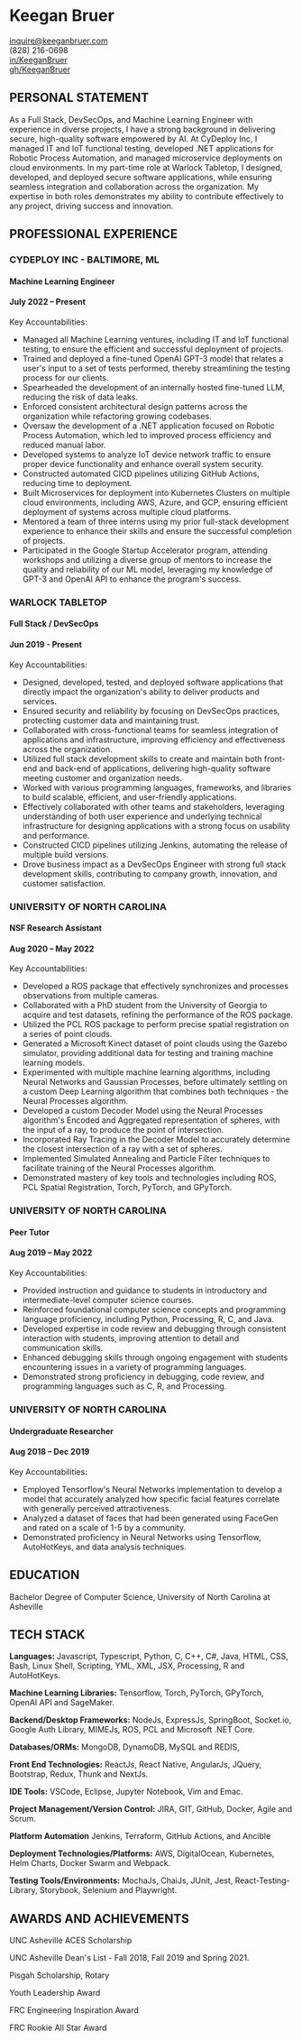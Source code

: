 
<h1>Keegan Bruer</h1>

<div data-nosnippet={true} className="ContactInfo">
    <div style={{"display":"flex", "justifyContent":"center", "alignItems":"center", "gap":"5px"}}><MdEmail /> <a href="mailto:inquire@keeganbruer.com">inquire@keeganbruer.com</a></div>
    <div style={{"display":"flex", "justifyContent":"center", "alignItems":"center", "gap":"5px"}}><FaPhoneSquare /> (828) 216-0698 </div>
    <div style={{"display":"flex", "justifyContent":"center", "alignItems":"center", "gap":"5px"}}><FaLinkedin /> <a href="https://linkedin.com/in/KeeganBruer/">in/KeeganBruer</a></div>
    <div style={{"display":"flex", "justifyContent":"center", "alignItems":"center", "gap":"5px"}}><FaGithub /> <a href="https://github.com/KeeganBruer">gh/KeeganBruer</a></div>
</div>

<h2 data-nosnippet={true}>PERSONAL STATEMENT</h2>

As a Full Stack, DevSecOps, and Machine Learning Engineer with experience in diverse projects, I have a strong background in delivering secure, 
high-quality software empowered by AI. At CyDeploy Inc, I managed IT and IoT functional testing, developed .NET applications for 
Robotic Process Automation, and managed microservice deployments on cloud environments. In my part-time role at Warlock Tabletop, 
I designed, developed, and deployed secure software applications, while ensuring seamless integration and collaboration across the organization. 
My expertise in both roles demonstrates my ability to contribute effectively to any project, driving success and innovation.

## PROFESSIONAL EXPERIENCE

### CYDEPLOY INC - BALTIMORE, ML
#### Machine Learning Engineer
#### July 2022 – Present 
<div className="small_spacer"></div>

Key Accountabilities:
* Managed all Machine Learning ventures, including IT and IoT functional testing, to ensure the efficient and successful deployment of projects.
* Trained and deployed a fine-tuned OpenAI GPT-3 model that relates a user's input to a set of tests performed, thereby streamlining the testing process for our clients.
* Spearheaded the development of an internally hosted fine-tuned LLM, reducing the risk of data leaks. 
* Enforced consistent architectural design patterns across the organization while refactoring growing codebases.
* Oversaw the development of a .NET application focused on Robotic Process Automation, which led to improved process efficiency and reduced manual labor.
* Developed systems to analyze IoT device network traffic to ensure proper device functionality and enhance overall system security.
* Constructed automated CICD pipelines utilizing GitHub Actions, reducing time to deployment.
* Built Microservices for deployment into Kubernetes Clusters on multiple cloud environments, including AWS, Azure, and GCP, ensuring efficient deployment of systems across multiple cloud platforms.
* Mentored a team of three interns using my prior full-stack development experience to enhance their skills and ensure the successful completion of projects.
* Participated in the Google Startup Accelerator program, attending workshops and utilizing a diverse group of mentors to increase the quality and reliability of our ML model, leveraging my knowledge of GPT-3 and OpenAI API to enhance the program's success.
<div className="spacer"></div>

### WARLOCK TABLETOP
#### Full Stack / DevSecOps
#### Jun 2019 - Present
<div className="small_spacer"></div>

Key Accountabilities:
* Designed, developed, tested, and deployed software applications that directly impact the organization's ability to deliver products and services.
* Ensured security and reliability by focusing on DevSecOps practices, protecting customer data and maintaining trust.
* Collaborated with cross-functional teams for seamless integration of applications and infrastructure, improving efficiency and effectiveness across the organization.
* Utilized full stack development skills to create and maintain both front-end and back-end of applications, delivering high-quality software meeting customer and organization needs.
* Worked with various programming languages, frameworks, and libraries to build scalable, efficient, and user-friendly applications.
* Effectively collaborated with other teams and stakeholders, leveraging understanding of both user experience and underlying technical infrastructure for designing applications with a strong focus on usability and performance.
* Constructed CICD pipelines utilizing Jenkins, automating the release of multiple build versions.
* Drove business impact as a DevSecOps Engineer with strong full stack development skills, contributing to company growth, innovation, and customer satisfaction.
<div className="spacer"></div>

### UNIVERSITY OF NORTH CAROLINA
#### NSF Research Assistant
#### Aug 2020 – May 2022
<div className="small_spacer"></div>

Key Accountabilities:
* Developed a ROS package that effectively synchronizes and processes observations from multiple cameras.
* Collaborated with a PhD student from the University of Georgia to acquire and test datasets, refining the performance of the ROS package.
* Utilized the PCL ROS package to perform precise spatial registration on a series of point clouds.
* Generated a Microsoft Kinect dataset of point clouds using the Gazebo simulator, providing additional data for testing and training machine learning models.
* Experimented with multiple machine learning algorithms, including Neural Networks and Gaussian Processes, before ultimately settling on a custom Deep Learning algorithm that combines both techniques - the Neural Processes algorithm.
* Developed a custom Decoder Model using the Neural Processes algorithm's Encoded and Aggregated representation of spheres, with the input of a ray, to produce the point of intersection.
* Incorporated Ray Tracing in the Decoder Model to accurately determine the closest intersection of a ray with a set of spheres.
* Implemented Simulated Annealing and Particle Filter techniques to facilitate training of the Neural Processes algorithm.
* Demonstrated mastery of key tools and technologies including ROS, PCL Spatial Registration, Torch, PyTorch, and GPyTorch.
<div className="spacer"></div>

### UNIVERSITY OF NORTH CAROLINA
#### Peer Tutor
#### Aug 2019 – May 2022
<div className="small_spacer"></div>

Key Accountabilities:
* Provided instruction and guidance to students in introductory and intermediate-level computer science courses.
* Reinforced foundational computer science concepts and programming language proficiency, including Python, Processing, R, C, and Java.
* Developed expertise in code review and debugging through consistent interaction with students, improving attention to detail and communication skills.
* Enhanced debugging skills through ongoing engagement with students encountering issues in a variety of programming languages.
* Demonstrated strong proficiency in debugging, code review, and programming languages such as C, R, and Processing.
<div className="spacer"></div>

### UNIVERSITY OF NORTH CAROLINA
#### Undergraduate Researcher
#### Aug 2018 – Dec 2019
<div className="small_spacer"></div>

Key Accountabilities:
* Employed Tensorflow's Neural Networks implementation to develop a model that accurately analyzed how specific facial features correlate with generally perceived attractiveness.
* Analyzed a dataset of faces that had been generated using FaceGen and rated on a scale of 1-5 by a community.
* Demonstrated proficiency in Neural Networks using Tensorflow, AutoHotKeys, and data analysis techniques.

## EDUCATION

Bachelor Degree of Computer Science, University of North Carolina at Asheville

## TECH STACK

**Languages:** Javascript, Typescript, Python, C, C++, C#, Java, HTML, CSS, Bash, Linux Shell, Scripting, YML, XML, JSX, Processing, R and AutoHotKeys.

**Machine Learning Libraries:** Tensorflow, Torch, PyTorch, GPyTorch, OpenAI API and SageMaker.

**Backend/Desktop Frameworks:** NodeJs, ExpressJs, SpringBoot, Socket.io, Google Auth Library, MIMEJs, ROS, PCL and Microsoft .NET Core.

**Databases/ORMs:** MongoDB, DynamoDB, MySQL and REDIS,

**Front End Technologies:** ReactJs, React Native, AngularJs, JQuery, Bootstrap, Redux, Thunk and NextJs.

**IDE Tools:** VSCode, Eclipse, Jupyter Notebook, Vim and Emac.

**Project Management/Version Control:** JIRA, GIT, GitHub, Docker, Agile and Scrum.

**Platform Automation** Jenkins, Terraform, GitHub Actions, and Ancible

**Deployment Technologies/Platforms:** AWS, DigitalOcean, Kubernetes, Helm Charts, Docker Swarm and Webpack.

**Testing Tools/Environments:** MochaJs, ChaiJs, JUnit, Jest, React-Testing-Library, Storybook, Selenium and Playwright.


## AWARDS AND ACHIEVEMENTS

UNC Asheville ACES Scholarship

UNC Asheville Dean's List - Fall 2018, Fall 2019 and Spring 2021.

Pisgah Scholarship, Rotary 

Youth Leadership Award

FRC Engineering Inspiration Award

FRC Rookie All Star Award 
